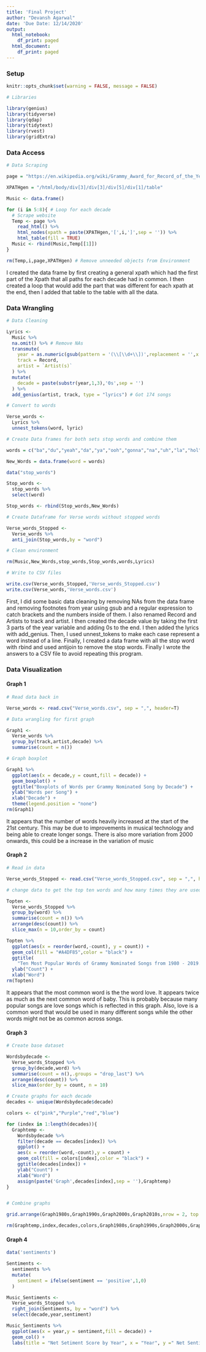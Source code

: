 ```yaml
---
title: 'Final Project'
author: "Devansh Agarwal"
date: 'Due Date: 12/14/2020'
output:
  html_notebook:
    df_print: paged
  html_document:
    df_print: paged
---
```

### Setup 
```r
knitr::opts_chunk$set(warning = FALSE, message = FALSE)
```

```r
# Libraries

library(genius)
library(tidyverse)
library(qdap)
library(tidytext)
library(rvest)
library(gridExtra)
```
### Data Access
```r
# Data Scraping

page = "https://en.wikipedia.org/wiki/Grammy_Award_for_Record_of_the_Year"

XPATHgen = "/html/body/div[3]/div[3]/div[5]/div[1]/table"

Music <- data.frame()

for (i in 5:8){ # Loop for each decade
  # Scrape website
  Temp <- page %>% 
    read_html() %>%
    html_nodes(xpath = paste(XPATHgen,'[',i,']',sep = '')) %>%
    html_table(fill = TRUE)
  Music <- rbind(Music,Temp[[1]])
}

rm(Temp,i,page,XPATHgen) # Remove unneeded objects from Environment 
```

I created the data frame by first creating a general xpath which had the first 
part of the Xpath that all paths for each decade had in common.
I then created a loop that would add the part that was different for each xpath
at the end, then I added that table to the table with all the data. 

### Data Wrangling 

```r
# Data Cleaning

Lyrics <- 
  Music %>% 
  na.omit() %>% # Remove NAs
  transmute(
    year = as.numeric(gsub(pattern = '(\\[\\d+\\])',replacement = '',x = `Year[I]`)), # Remove foot notes
    track = Record,
    artist = `Artist(s)`
  ) %>%
  mutate(
    decade = paste(substr(year,1,3),'0s',sep = '')
  ) %>%
  add_genius(artist, track, type = "lyrics") # Got 174 songs 

# Convert to words 

Verse_words <- 
  Lyrics %>%
  unnest_tokens(word, lyric)

# Create Data frames for both sets stop words and combine them

words = c("ba","du","yeah","da","ya","ooh","gonna","na","uh","la","hol")

New_Words = data.frame(word = words)

data("stop_words")

Stop_words <-
  stop_words %>%
  select(word)

Stop_words <- rbind(Stop_words,New_Words) 

# Create Dataframe for Verse words without stopped words

Verse_words_Stopped <-
  Verse_words %>%
  anti_join(Stop_words,by = "word")

# Clean environment 

rm(Music,New_Words,stop_words,Stop_words,words,Lyrics)

# Write to CSV files

write.csv(Verse_words_Stopped,'Verse_words_Stopped.csv')
write.csv(Verse_words,'Verse_words.csv')
```

First, I did some basic data cleaning by removing NAs from the data frame  and removing footnotes from  year using gsub and a regular expression to catch brackets and the numbers inside of them. I also renamed Record and Artists to track and artist. I then created the decade value by taking the first 3 parts of the year variable and adding 0s to the end. I then added the lyrics with add_genius. Then, I used unnest_tokens to make each case represent a word instead of a line. Finally, I created a data frame with all the stop word with rbind and used antijoin to remove the stop words. Finally I wrote the answers to a CSV file to avoid repeating this program.


### Data Visualization 

#### Graph 1

```r
# Read data back in 

Verse_words <- read.csv("Verse_words.csv", sep = ",", header=T)

# Data wrangling for first graph 

Graph1 <- 
  Verse_words %>%
  group_by(track,artist,decade) %>%
  summarise(count = n())

# Graph boxplot

Graph1 %>%
  ggplot(aes(x = decade,y = count,fill = decade)) +
  geom_boxplot() +
  ggtitle("Boxplots of Words per Grammy Nominated Song by Decade") +
  ylab("Words per Song") + 
  xlab("Decade") +
  theme(legend.position = "none")
rm(Graph1)
```
It appears that the number of words heavily increased at the start of the 21st century. 
This may be due to improvements in musical technology and being able to create longer songs. There is also more variation from 2000 onwards, this could be a increase in the variation of music


#### Graph 2 

```r

# Read in data

Verse_words_Stopped <- read.csv("Verse_words_Stopped.csv", sep = ",", header=T)

# change data to get the top ten words and how many times they are used 

Topten <-
  Verse_words_Stopped %>%
  group_by(word) %>%
  summarise(count = n()) %>%
  arrange(desc(count)) %>%
  slice_max(n = 10,order_by = count)

Topten %>%
  ggplot(aes(x = reorder(word,-count), y = count)) +
  geom_col(fill = "#A4DF85",color = "black") +
  ggtitle(
    "Ten Most Popular Words of Grammy Nominated Songs from 1980 - 2019.") +
  ylab("Count") + 
  xlab("Word")
rm(Topten)
```
It appears that the most common word is the the word love. It appears twice as
much as the next common word of baby. This is probably because many popular songs
are love songs which is reflected in this graph. Also, love is a common word that would be used in many different songs while the other words might not be as common across songs. 


#### Graph 3



```r

# Create base dataset

Wordsbydecade <-
  Verse_words_Stopped %>%
  group_by(decade,word) %>%
  summarise(count = n(),.groups = "drop_last") %>%
  arrange(desc(count)) %>%
  slice_max(order_by = count, n = 10)

# Create graphs for each decade
decades <- unique(Wordsbydecade$decade)

colors <- c("pink","Purple","red","blue")

for (index in 1:length(decades)){
  Graphtemp <-
    Wordsbydecade %>%
    filter(decade == decades[index]) %>%
    ggplot() + 
    aes(x = reorder(word,-count),y = count) +
    geom_col(fill = colors[index],color = "black") +
    ggtitle(decades[index]) +
    ylab("Count") + 
    xlab("Word")
    assign(paste('Graph',decades[index],sep = ''),Graphtemp)
} 


# Combine graphs

grid.arrange(Graph1980s,Graph1990s,Graph2000s,Graph2010s,nrow = 2, top = "Top Ten Words by Decade")

rm(Graphtemp,index,decades,colors,Graph1980s,Graph1990s,Graph2000s,Graph2010s,Wordsbydecade)
```

#### Graph 4

```r

data('sentiments')

Sentiments <-
  sentiments %>%
  mutate(
    sentiment = ifelse(sentiment == 'positive',1,0)
  )

Music_Sentiments <-
  Verse_words_Stopped %>%
  right_join(Sentiments, by = "word") %>%
  select(decade,year,sentiment) 

Music_Sentiments %>%
  ggplot(aes(x = year,y = sentiment,fill = decade)) +
  geom_col() +
  labs(title = "Net Setiment Score by Year", x = "Year", y =" Net Sentiment") 
```


